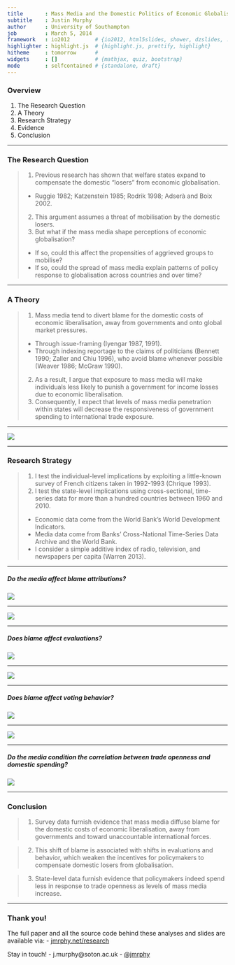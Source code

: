 ```yaml
---
title       : Mass Media and the Domestic Politics of Economic Globalisation
subtitle    : Justin Murphy
author      : University of Southampton
job         : March 5, 2014
framework   : io2012        # {io2012, html5slides, shower, dzslides, ...}
highlighter : highlight.js  # {highlight.js, prettify, highlight}
hitheme     : tomorrow      # 
widgets     : []            # {mathjax, quiz, bootstrap}
mode        : selfcontained # {standalone, draft}
---
```


### Overview

1. The Research Question
2. A Theory
2. Research Strategy
3. Evidence
4. Conclusion

---

### The Research Question

> 1. Previous research has shown that welfare states expand to compensate the domestic "losers" from economic globalisation.
>   * Ruggie 1982; Katzenstein 1985; Rodrik 1998; Adserà and Boix 2002.
> 2. This argument assumes a threat of mobilisation by the domestic losers.
> 3. But what if the mass media shape perceptions of economic globalisation?
>   * If so, could this affect the propensities of aggrieved groups to mobilise?
>   * If so, could the spread of mass media explain patterns of policy response to globalisation across countries and over time?

---

### A Theory

> 1. Mass media tend to divert blame for the domestic costs of economic liberalisation, away from governments and onto global market pressures.
>  * Through issue-framing (Iyengar 1987, 1991).
>  * Through indexing reportage to the claims of politicians (Bennett 1990; Zaller and Chiu 1996),
>  who avoid blame whenever possible (Weaver 1986; McGraw 1990).
> 2. As a result, I argue that exposure to mass media will make individuals less likely to punish a government for income losses due to economic liberalisation.
> 3. Consequently, I expect that levels of mass media penetration within states will decrease the responsiveness of government spending to international trade exposure.

---

![](flowchart.png)

---

### Research Strategy

> 1. I test the individual-level implications by exploiting a little-known survey of French citizens taken in 1992-1993 (Chrique 1993).
> 2. I test the state-level implications using cross-sectional, time-series data for more than a hundred countries between 1960 and 2010.
>   * Economic data come from the World Bank's World Development Indicators.
>   * Media data come from Banks' Cross-National Time-Series Data Archive and the World Bank.
>   * I consider a simple additive index of radio, television, and newspapers per capita (Warren 2013).

---

##### Do the media affect blame attributions?

![](blame_coefs.png)

---

![](media_blame_effect.png)

---

##### Does blame affect evaluations? 

![](govhandling_coefs.png)

---

![](govhandling_effect.png)

---

##### Does blame affect voting behavior?

![](turnout_coefss.png)

---

![](turnout.png)

---

##### Do the media condition the correlation between trade openness and domestic spending?     

![](modelresultssmall.png)

---

### Conclusion

> 1. Survey data furnish evidence that mass media diffuse blame for the domestic costs of economic liberalisation, away from governments and toward unaccountable international forces.

> 2. This shift of blame is associated with shifts in evaluations and behavior, which weaken the incentives for policymakers to compensate domestic losers from globalisation.

> 3. State-level data furnish evidence that policymakers indeed spend less in response to trade openness as levels of mass media increase.

---

### Thank you!

The full paper and all the source code behind these analyses and slides are available via:
  - [jmrphy.net/research](http://jmrphy.net/research)

Stay in touch!
  - j.murphy@soton.ac.uk
  - [@jmrphy](http://twitter.com/jmrphy)






